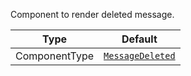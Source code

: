 Component to render deleted message.

| Type          | Default                                                            |
| ------------- | ------------------------------------------------------------------ |
| ComponentType | [`MessageDeleted`](../../../ui-components/message/message-deleted) |
